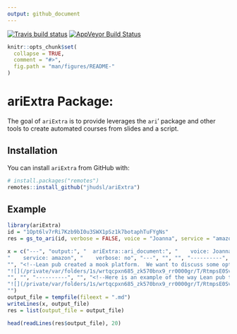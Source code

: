 ```yaml
---
output: github_document
---
```


[![Travis build status](https://travis-ci.com/jhudsl/ariExtra.svg?branch=master)](https://travis-ci.com/jhudsl/ariExtra)
[![AppVeyor Build Status](https://ci.appveyor.com/api/projects/status/github/jhudsl/ariExtra?branch=master&svg=true)](https://ci.appveyor.com/project/jhudsl/ariExtra)
<!-- README.md is generated from README.Rmd. Please edit that file -->

```r
knitr::opts_chunk$set(
  collapse = TRUE,
  comment = "#>",
  fig.path = "man/figures/README-"
)
```

# ariExtra Package: 
The goal of `ariExtra` is to provide leverages the `ari`' package and other tools to create automated courses from slides and a script. 

## Installation

You can install `ariExtra` from GitHub with:

```r
# install.packages("remotes")
remotes::install_github("jhudsl/ariExtra")
```


## Example

```r
library(ariExtra)
id = "1Opt6lv7rRi7Kzb9bI0u3SWX1pSz1k7botaphTuFYgNs"
res = gs_to_ari(id, verbose = FALSE, voice = "Joanna", service = "amazon", open = FALSE) 
```
```r
x = c("---", "output:", "  ariExtra::ari_document:", "    voice: Joanna", 
"    service: amazon", "    verbose: no", "---", "", "", "----------", 
"", "<!--Lean pub created a mook platform.  We want to discuss some options for creating courses with Lean pub at Johns Hopkins.-->", 
"![](/private/var/folders/1s/wrtqcpxn685_zk570bnx9_rr0000gr/T/RtmpsE0Sv2/filecef632678c61.png)", 
"", "", "----------", "", "<!--Here is an example of the way Lean pub turns text into an output course.  The left hand side is written in a markdown format called Markua.-->", 
"![](/private/var/folders/1s/wrtqcpxn685_zk570bnx9_rr0000gr/T/RtmpsE0Sv2/filecef62c314e21.png)", 
"")
output_file = tempfile(fileext = ".md")
writeLines(x, output_file)
res = list(output_file = output_file)
```

```r
head(readLines(res$output_file), 20)
```
